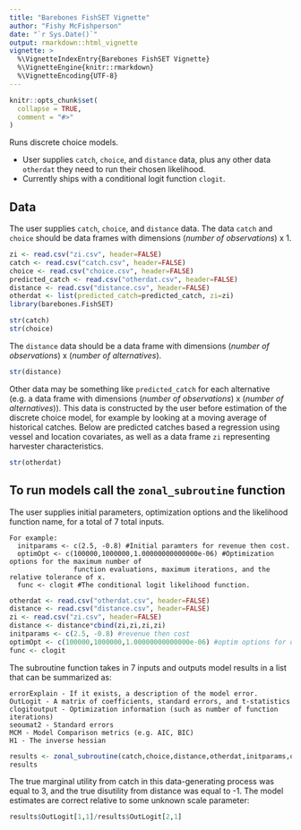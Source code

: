 ```yaml
---
title: "Barebones FishSET Vignette"
author: "Fishy McFishperson"
date: "`r Sys.Date()`"
output: rmarkdown::html_vignette
vignette: >
  %\VignetteIndexEntry{Barebones FishSET Vignette}
  %\VignetteEngine{knitr::rmarkdown}
  %\VignetteEncoding{UTF-8}
---
```


```r
knitr::opts_chunk$set(
  collapse = TRUE,
  comment = "#>"
)
```

Runs discrete choice models.

- User supplies `catch`, `choice`, and `distance` data, plus any other data `otherdat` they need to run their chosen likelihood.
- Currently ships with a conditional logit function `clogit`.

## Data
The user supplies `catch`, `choice`, and `distance` data. The data `catch` and `choice` should be data frames with dimensions (*number of observations*) x 1.

```r
zi <- read.csv("zi.csv", header=FALSE)
catch <- read.csv("catch.csv", header=FALSE)
choice <- read.csv("choice.csv", header=FALSE)
predicted_catch <- read.csv("otherdat.csv", header=FALSE)
distance <- read.csv("distance.csv", header=FALSE)
otherdat <- list(predicted_catch=predicted_catch, zi=zi)
library(barebones.FishSET)
```
```r
str(catch)
str(choice)
```

The `distance` data should be a data frame with dimensions (*number of observations*) x (*number of alternatives*).

```r
str(distance)
```

Other data may be something like `predicted_catch` for each alternative (e.g. a data frame with dimensions (*number of observations*) x (*number of alternatives*)). 
This data is constructed by the user before estimation of the discrete choice model, for example by looking at a moving average of historical catches. 
Below are predicted catches based a regression using vessel and location covariates, as well as a data frame `zi` representing harvester characteristics.
```r
str(otherdat)
```

## To run models call the `zonal_subroutine` function

The user supplies initial parameters, optimization options and the likelihood function name, for a total of 7 total inputs.

    For example:  
      initparams <- c(2.5, -0.8) #Initial paramters for revenue then cost.
	  optimOpt <- c(100000,1000000,1.00000000000000e-06) #Optimization options for the maximum number of 
					function evaluations, maximum iterations, and the relative tolerance of x.
	  func <- clogit #The conditional logit likelihood function.

```r
otherdat <- read.csv("otherdat.csv", header=FALSE)
distance <- read.csv("distance.csv", header=FALSE)
zi <- read.csv("zi.csv", header=FALSE)
distance <- distance*cbind(zi,zi,zi,zi)
initparams <- c(2.5, -0.8) #revenue then cost
optimOpt <- c(100000,1000000,1.00000000000000e-06) #optim options for optim
func <- clogit 
```

The subroutine function takes in 7 inputs and outputs model results in a list that can be summarized as:

	errorExplain - If it exists, a description of the model error.
	OutLogit - A matrix of coefficients, standard errors, and t-statistics 
	clogitoutput - Optimization information (such as number of function iterations)
	seoumat2 - Standard errors
	MCM - Model Comparison metrics (e.g. AIC, BIC)
	H1 - The inverse hessian 
	
```r
results <- zonal_subroutine(catch,choice,distance,otherdat,initparams,optimOpt,func)
results
```

The true marginal utility from catch in this data-generating process was equal to 3, and the true disutility from distance was equal to -1. 
The model estimates are correct relative to some unknown scale parameter:

```r
results$OutLogit[1,1]/results$OutLogit[2,1]
```